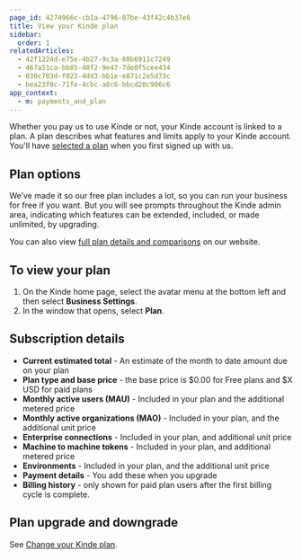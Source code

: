```yaml
---
page_id: 4274966c-cb1a-4796-87be-43f42c4b37e6
title: View your Kinde plan
sidebar:
  order: 1
relatedArticles:
  - 42f1224d-e75e-4b27-9c3a-88b6911c7249
  - 467a51ca-bb85-48f2-9e47-7de0f5cee434
  - 030c703d-f023-4dd3-bb1e-e871c2e5d73c
  - bea23f0c-71fe-4cbc-a8c6-bbcd20c906c6
app_context:
  - m: payments_and_plan
---
```


Whether you pay us to use Kinde or not, your Kinde account is linked to a plan. A plan describes what features and limits apply to your Kinde account. You'll have [selected a plan](https://kinde.com/pricing/) when you first signed up with us.

## Plan options

We’ve made it so our free plan includes a lot, so you can run your business for free if you want. But you will see prompts throughout the Kinde admin area, indicating which features can be extended, included, or made unlimited, by upgrading.

You can also view [full plan details and comparisons](https://kinde.com/pricing/) on our website.

## To view your plan

1. On the Kinde home page, select the avatar menu at the bottom left and then select **Business Settings**.
2. In the window that opens, select **Plan**. 

## Subscription details

- **Current estimated total** - An estimate of the month to date amount due on your plan
- **Plan type and base price** - the base price is $0.00 for Free plans and $X USD for paid plans
- **Monthly active users (MAU)** - Included in your plan and the additional metered price
- **Monthly active organizations (MAO)** - Included in your plan, and the additional unit price
- **Enterprise connections** - Included in your plan, and additional unit price
- **Machine to machine tokens** - Included in your plan, and additional metered price
- **Environments** - Included in your plan, and the additional unit price
- **Payment details** - You add these when you upgrade
- **Billing history** - only shown for paid plan users after the first billing cycle is complete.

## Plan upgrade and downgrade

See [Change your Kinde plan](/manage-your-account/profile-and-plan/change-kinde-plan/).
